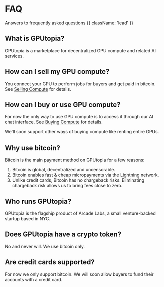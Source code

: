 # FAQ

Answers to frequently asked questions {{ className: 'lead' }}

## What is GPUtopia?

GPUtopia is a marketplace for decentralized GPU compute and related AI services.

## How can I sell my GPU compute?

You connect your GPU to perform jobs for buyers and get paid in bitcoin. See [Selling Compute](/docs/selling) for details.

## How can I buy or use GPU compute?

For now the only way to use GPU compute is to access it through our AI chat interface. See [Buying Compute](/docs/buying) for details.

We'll soon support other ways of buying compute like renting entire GPUs.

## Why use bitcoin?

Bitcoin is the main payment method on GPUtopia for a few reasons:

1. Bitcoin is global, decentralized and uncensorable.
2. Bitcoin enables fast & cheap micropayments via the Lightning network.
3. Unlike credit cards, Bitcoin has no chargeback risks. Eliminating chargeback risk allows us to bring fees close to zero.

## Who runs GPUtopia?

GPUtopia is the flagship product of Arcade Labs, a small venture-backed startup based in NYC.

## Does GPUtopia have a crypto token?

No and never will. We use bitcoin only.

## Are credit cards supported?

For now we only support bitcoin. We will soon allow buyers to fund their accounts with a credit card.
